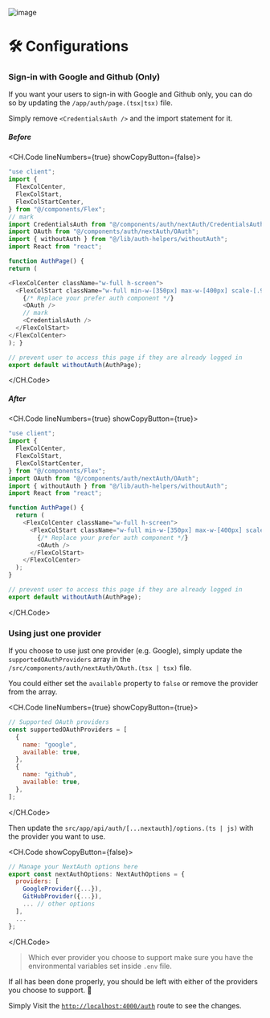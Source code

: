 ![image](/images/screenshots/v-kit-auth.png)

# 🛠 Configurations

### Sign-in with Google and Github (Only)

If you want your users to sign-in with Google and Github only, you can do so by updating the `/app/auth/page.(tsx|tsx)` file.

Simply remove `<CredentialsAuth />` and the import statement for it.

##### Before

<CH.Code lineNumbers={true} showCopyButton={false}>
```js app/auth/page.tsx focus=18,7
"use client";
import {
  FlexColCenter,
  FlexColStart,
  FlexColStartCenter,
} from "@/components/Flex";
// mark
import CredentialsAuth from "@/components/auth/nextAuth/CredentialsAuth";
import OAuth from "@/components/auth/nextAuth/OAuth";
import { withoutAuth } from "@/lib/auth-helpers/withoutAuth";
import React from "react";

function AuthPage() {
return (

<FlexColCenter className="w-full h-screen">
  <FlexColStart className="w-full min-w-[350px] max-w-[400px] scale-[.90] md:scale-[1] ">
    {/* Replace your prefer auth component */}
    <OAuth />
    // mark
    <CredentialsAuth />
  </FlexColStart>
</FlexColCenter>
); }

// prevent user to access this page if they are already logged in
export default withoutAuth(AuthPage);

````

</CH.Code>

##### After

<CH.Code lineNumbers={true} showCopyButton={true}>

```js app/auth/page.tsx
"use client";
import {
  FlexColCenter,
  FlexColStart,
  FlexColStartCenter,
} from "@/components/Flex";
import OAuth from "@/components/auth/nextAuth/OAuth";
import { withoutAuth } from "@/lib/auth-helpers/withoutAuth";
import React from "react";

function AuthPage() {
  return (
    <FlexColCenter className="w-full h-screen">
      <FlexColStart className="w-full min-w-[350px] max-w-[400px] scale-[.90] md:scale-[1] ">
        {/* Replace your prefer auth component */}
        <OAuth />
      </FlexColStart>
    </FlexColCenter>
  );
}

// prevent user to access this page if they are already logged in
export default withoutAuth(AuthPage);
```

</CH.Code>

### Using just one provider

If you choose to use just one provider (e.g. Google), simply update the `supportedOAuthProviders` array in the `/src/components/auth/nextAuth/OAuth.(tsx | tsx)` file.

You could either set the `available` property to `false` or remove the provider from the array.

<CH.Code lineNumbers={true} showCopyButton={true}>

```js app/components/auth/nextAuth/OAuth.tsx
// Supported OAuth providers
const supportedOAuthProviders = [
  {
    name: "google",
    available: true,
  },
  {
    name: "github",
    available: true,
  },
];
```
</CH.Code>

Then update the `src/app/api/auth/[...nextauth]/options.(ts | js)` with the provider you want to use.

<CH.Code showCopyButton={false}>
```js app/api/auth/[...nextauth]/options.ts
// Manage your NextAuth options here
export const nextAuthOptions: NextAuthOptions = {
  providers: [
    GoogleProvider({...}),
    GitHubProvider({...}),
    ... // other options
  ],
  ...
};

````

</CH.Code>

> Which ever provider you choose to support make sure you have the environmental variables set inside `.env` file.

If all has been done properly, you should be left with either of the providers you choose to support. 🎉

Simply Visit the [`http://localhost:4000/auth`](http://localhost:4000/auth) route to see the changes.
